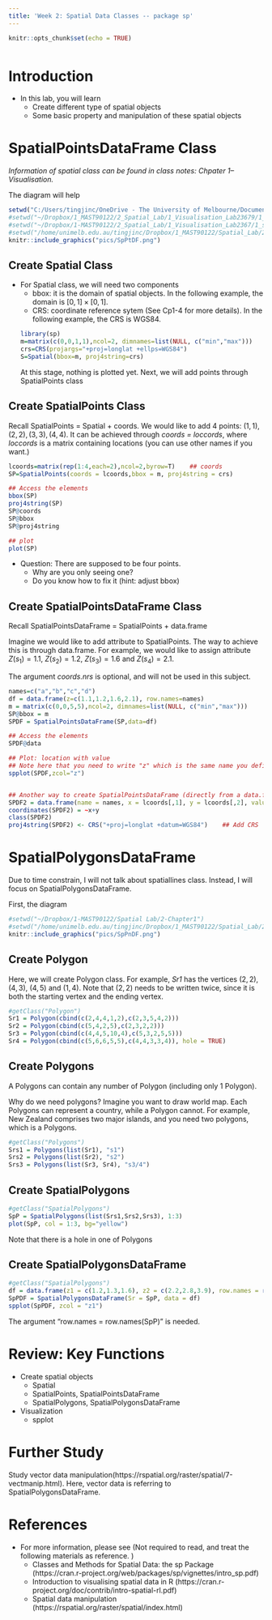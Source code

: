 ```yaml
---
title: 'Week 2: Spatial Data Classes -- package sp'
---
```


<div style="margin-bottom:50px;">
```r
knitr::opts_chunk$set(echo = TRUE)
```
</div>



# Introduction


* In this lab, you will learn 
  + Create different type of spatial objects
  + Some basic property and manipulation of these spatial objects



# SpatialPointsDataFrame Class 


*Information of spatial class can be found in class notes: Chpater 1--Visualisation.*

The diagram will help
```r
setwd("C:/Users/tingjinc/OneDrive - The University of Melbourne/Documents/GitFile/90122Lab")
#setwd("~/Dropbox/1_MAST90122/2_Spatial_Lab/1_Visualisation_Lab23679/1_sp")
#setwd("~/Dropbox/1-MAST90122/2_Spatial_Lab/1_Visualisation_Lab2367/1_sp")
#setwd("/home/unimelb.edu.au/tingjinc/Dropbox/1_MAST90122/Spatial_Lab/2_Chapter1")
knitr::include_graphics("pics/SpPtDF.png")
```

## Create Spatial Class
* For Spatial class, we will need two components
  + bbox: it is the domain of spatial objects. In the following example, the domain is $[0,1]\times [0,1]$.
  + CRS: coordinate reference sytem (See Cp1-4 for more details). In the following example, the CRS is WGS84. 
```r
library(sp)
m=matrix(c(0,0,1,1),ncol=2, dimnames=list(NULL, c("min","max")))  
crs=CRS(projargs="+proj=longlat +ellps=WGS84")    
S=Spatial(bbox=m, proj4string=crs)
```
At this stage, nothing is plotted yet. Next, we will add points through SpatialPoints class

## Create SpatialPoints Class
Recall SpatialPoints = Spatial + coords. We would like to add 4 points:  $(1,1), (2,2), (3,3), (4,4)$. It can be achieved through *coords = loccords*, where *loccords* is a matrix containing locations (you can use other names if you want.)
```r
lcoords=matrix(rep(1:4,each=2),ncol=2,byrow=T)    ## coords
SP=SpatialPoints(coords = lcoords,bbox = m, proj4string = crs)

## Access the elements
bbox(SP)
proj4string(SP)
SP@coords
SP@bbox
SP@proj4string
```

```r
## plot
plot(SP)
```

* Question: There are supposed to be four points.
  + Why are you only seeing one?
  + Do you know how to fix it (hint: adjust bbox)

## Create SpatialPointsDataFrame Class
Recall SpatialPointsDataFrame = SpatialPoints + data.frame

Imagine we would like to add attribute to SpatialPoints. The way to achieve this is through data.frame. For example, we would like to assign attribute $Z(s_1)=1.1$, $Z(s_2)=1.2$, $Z(s_3)=1.6$ and $Z(s_4)=2.1$. 

The argument *coords.nrs* is optional, and will not be used in this subject. 
```r
names=c("a","b","c","d")
df = data.frame(z=c(1.1,1.2,1.6,2.1), row.names=names)
m = matrix(c(0,0,5,5),ncol=2, dimnames=list(NULL, c("min","max")))  
SP@bbox = m
SPDF = SpatialPointsDataFrame(SP,data=df)

## Access the elements
SPDF@data

## Plot: location with value
## Note here that you need to write "z" which is the same name you defined in df. 
spplot(SPDF,zcol="z")


## Another way to create SpatialPointsDataFrame (directly from a data.frame)
SPDF2 = data.frame(name = names, x = lcoords[,1], y = lcoords[,2], value = df )
coordinates(SPDF2) = ~x+y
class(SPDF2)
proj4string(SPDF2) <- CRS("+proj=longlat +datum=WGS84")    ## Add CRS
```


# SpatialPolygonsDataFrame

Due to time constrain, I will not talk about spatiallines class. Instead, I will focus on SpatialPolygonsDataFrame. 

First, the diagram
```r
#setwd("~/Dropbox/1-MAST90122/Spatial Lab/2-Chapter1")
#setwd("/home/unimelb.edu.au/tingjinc/Dropbox/1_MAST90122/Spatial_Lab/2_Chapter1")
knitr::include_graphics("pics/SpPnDF.png")
```

## Create Polygon

Here, we will create Polygon class. For example, *Sr1* has the vertices $(2,2)$, $(4,3)$, $(4,5)$ and $(1,4)$. Note that $(2,2)$ needs to be written twice, since it is both the starting vertex and the ending vertex. 
```r
#getClass("Polygon")
Sr1 = Polygon(cbind(c(2,4,4,1,2),c(2,3,5,4,2)))
Sr2 = Polygon(cbind(c(5,4,2,5),c(2,3,2,2)))
Sr3 = Polygon(cbind(c(4,4,5,10,4),c(5,3,2,5,5)))
Sr4 = Polygon(cbind(c(5,6,6,5,5),c(4,4,3,3,4)), hole = TRUE)
```


## Create Polygons
A Polygons can contain any number of Polygon (including only 1 Polygon). 

Why do we need polygons? Imagine you want to draw world map. Each Polygons can represent a country, while a Polygon cannot. For example, New Zealand comprises two major islands, and you need two polygons, which is a Polygons. 
```r
#getClass("Polygons")
Srs1 = Polygons(list(Sr1), "s1")
Srs2 = Polygons(list(Sr2), "s2")
Srs3 = Polygons(list(Sr3, Sr4), "s3/4")
```

## Create SpatialPolygons
```r
#getClass("SpatialPolygons")
SpP = SpatialPolygons(list(Srs1,Srs2,Srs3), 1:3)
plot(SpP, col = 1:3, bg="yellow")
```
Note that there is a hole in one of Polygons

## Create SpatialPolygonsDataFrame
```r
#getClass("SpatialPolygons")
df = data.frame(z1 = c(1.2,1.3,1.6), z2 = c(2.2,2.8,3.9), row.names = row.names(SpP))
SpPDF = SpatialPolygonsDataFrame(Sr = SpP, data = df)
spplot(SpPDF, zcol = "z1")
```
The argument "row.names = row.names(SpP)" is needed.  



# Review: Key Functions
* Create spatial objects
  + Spatial
  + SpatialPoints, SpatialPointsDataFrame
  + SpatialPolygons, SpatialPolygonsDataFrame
* Visualization
  + spplot


# Further Study

Study vector data manipulation(https://rspatial.org/raster/spatial/7-vectmanip.html). Here, vector data is referring to SpatialPolygonsDataFrame. 


# References
* For more information, please see (Not required to read, and treat the following materials as reference. )
  + Classes and Methods for Spatial Data: the sp Package (https://cran.r-project.org/web/packages/sp/vignettes/intro_sp.pdf)
  + Introduction to visualising spatial data in R
(https://cran.r-project.org/doc/contrib/intro-spatial-rl.pdf)
  + Spatial data manipulation
(https://rspatial.org/raster/spatial/index.html)

